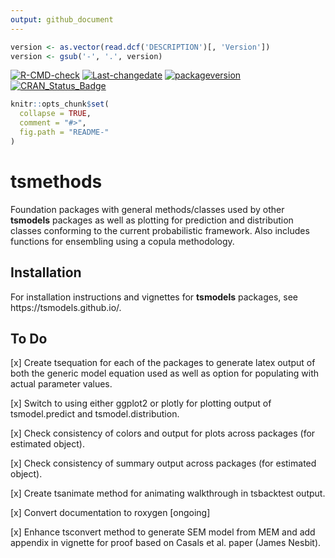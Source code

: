 ```yaml
---
output: github_document
---
```


```r
version <- as.vector(read.dcf('DESCRIPTION')[, 'Version'])
version <- gsub('-', '.', version)
```

[![R-CMD-check](https://github.com/tsmodels/tsmethods/workflows/R-CMD-check/badge.svg)](https://github.com/tsmodels/tsmethods/actions)
[![Last-changedate](https://img.shields.io/badge/last%20change-`r gsub('-', '--', Sys.Date())`-yellowgreen.svg)](/commits/master)
[![packageversion](https://img.shields.io/badge/Package%20version-`r version`-orange.svg?style=flat-square)](commits/master)
[![CRAN_Status_Badge](https://www.r-pkg.org/badges/version/tsmethods)](https://cran.r-project.org/package=tsmethods)


```r
knitr::opts_chunk$set(
  collapse = TRUE,
  comment = "#>",
  fig.path = "README-"
)
```

# tsmethods

Foundation packages with general methods/classes used by other **tsmodels** packages 
as well as plotting for prediction and distribution classes conforming to the 
current probabilistic framework. Also includes functions for ensembling using 
a copula methodology.

## Installation

For installation instructions and vignettes for **tsmodels** packages, 
see https://tsmodels.github.io/.

## To Do

[x] Create tsequation for each of the packages to generate latex output of both the generic model equation used as well as option for populating with actual parameter values.

[x] Switch to using either ggplot2 or plotly for plotting output of tsmodel.predict and tsmodel.distribution.

[x] Check consistency of colors and output for plots across packages (for estimated object).

[x] Check consistency of summary output across packages (for estimated object).

[x] Create tsanimate method for animating walkthrough in tsbacktest output.

[x] Convert documentation to roxygen [ongoing]

[x] Enhance tsconvert method to generate SEM model from MEM and add appendix in vignette for proof based on Casals et al. paper (James Nesbit).